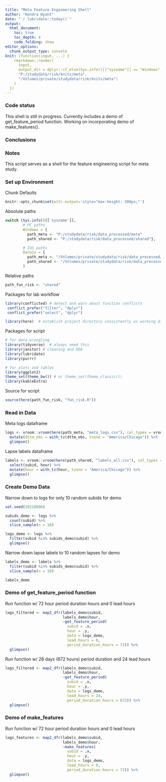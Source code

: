 ```yaml
---
title: "Meta Feature Engineering Shell"
author: "Kendra Wyant"
date: "`r lubridate::today()`"
output: 
  html_document:
    toc: true 
    toc_depth: 4
    code_folding: show
editor_options: 
  chunk_output_type: console
knit: (function(input, ...) {
    rmarkdown::render(
      input,
      output_dir = dplyr::if_else(Sys.info()[["sysname"]] == "Windows",
      "P:/studydata/risk/knits/meta", 
      "/Volumes/private/studydata/risk/knits/meta")
    )
  })
---
```


### Code status

This shell is still in progress. Currently includes a demo of get_feature_period function. Working on incorporating demo of make_features().    


### Conclusions



### Notes

This script serves as a shell for the feature engineering script for meta study.


### Set up Environment

Chunk Defaults
```r
knitr::opts_chunk$set(attr.output='style="max-height: 500px;"')
```

Absolute paths
```r
switch (Sys.info()[['sysname']],
        # PC paths
        Windows = {
          path_meta <- "P:/studydata/risk/data_processed/meta"
          path_shared <- "P:/studydata/risk/data_processed/shared"},

        # IOS paths
        Darwin = {
          path_meta <- "/Volumes/private/studydata/risk/data_processed/meta"
          path_shared <- "/Volumes/private/studydata/risk/data_processed/shared"}
        )
```

Relative paths
```r
path_fun_risk <- "shared"
```

Packages for lab workflow 
```r
library(conflicted) # detect and warn about function conflicts
 conflict_prefer("filter", "dplyr")
 conflict_prefer("select", "dplyr")

library(here)  # establish project directory consistently as working directory
```

Packages for script
```r
# for data wrangling
library(tidyverse)  # always need this
library(janitor) # cleaning and EDA
library(lubridate)
library(purrr)

# for plots and tables
library(ggplot2)
theme_set(theme_bw()) # or theme_set(theme_classic())
library(kableExtra)
```

Source for script
```r
source(here(path_fun_risk, "fun_risk.R"))
```

### Read in Data

Meta logs dataframe  
```r
logs <- vroom::vroom(here(path_meta, "meta_logs.csv"), col_types = vroom::cols()) %>% 
  mutate(dttm_obs = with_tz(dttm_obs, tzone = "America/Chicago")) %>% 
  glimpse()
```

Lapse labels dataframe
```r
labels <- vroom::vroom(here(path_shared, "labels_all.csv"), col_types = vroom::cols()) %>% 
  select(subid, hour) %>% 
  mutate(hour = with_tz(hour, tzone = "America/Chicago")) %>% 
  glimpse()
```

### Create Demo Data

Narrow down to logs for only 10 random subids for demo
```r
set.seed(20210606)

subids_demo <- logs %>% 
  count(subid) %>% 
  slice_sample(n = 10)

logs_demo <- logs %>% 
  filter(subid %in% subids_demo$subid) %>% 
  glimpse()
```


Narrow down lapse labels to 10 random lapses for demo
```r
labels_demo <- labels %>% 
  filter(subid %in% subids_demo$subid) %>% 
  slice_sample(n = 10)

labels_demo
```
  

### Demo of get_feature_period function

Run function w/ 72 hour period duration hours and 0 lead hours
```r
logs_filtered <- map2_dfr(labels_demo$subid, 
                          labels_demo$hour, 
                          ~get_feature_period(
                            subid = .x,
                            hour = .y,
                            data = logs_demo,
                            lead_hours = 0, 
                            period_duration_hours = 72)) %>% 
  glimpse()
```

Run function w/ 28 days (672 hours) period duration and 24 lead hours
```r
logs_filtered <- map2_dfr(labels_demo$subid, 
                          labels_demo$hour, 
                          ~get_feature_period(
                            subid = .x,
                            hour = .y,
                            data = logs_demo,
                            lead_hours = 24, 
                            period_duration_hours = 672)) %>% 
  glimpse()
```



### Demo of make_features

Run function w/ 72 hour period duration hours and 0 lead hours
```r
logs_features <- map2_dfr(labels_demo$subid,
                          labels_demo$hour,
                          ~make_features(
                            subid = .x,
                            hour = .y,
                            data = logs_demo,
                            lead_hours = 0, 
                            period_duration_hours = 72)) %>% 
  glimpse()
```

